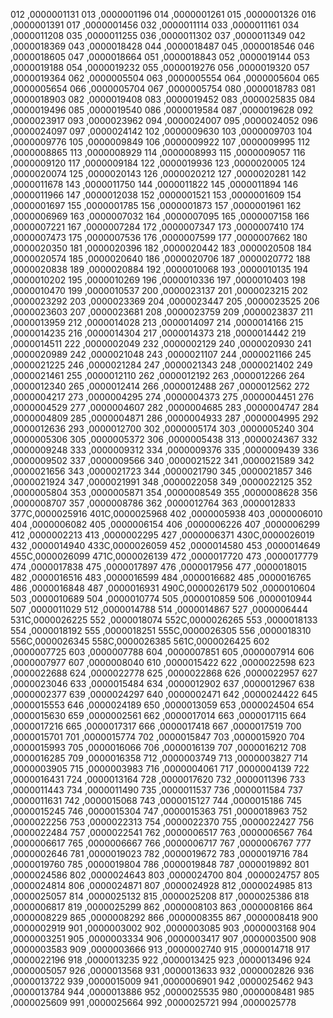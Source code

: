 012 ,0000001131
013 ,0000001196
014 ,0000001261
015 ,0000001326
016 ,0000001391
017 ,0000001456
032 ,0000011114
033 ,0000011161
034 ,0000011208
035 ,0000011255
036 ,0000011302
037 ,0000011349
042 ,0000018369
043 ,0000018428
044 ,0000018487
045 ,0000018546
046 ,0000018605
047 ,0000018664
051 ,0000018843
052 ,0000019144
053 ,0000019188
054 ,0000019232
055 ,0000019276
056 ,0000019320
057 ,0000019364
062 ,0000005504
063 ,0000005554
064 ,0000005604
065 ,0000005654
066 ,0000005704
067 ,0000005754
080 ,0000018783
081 ,0000018903
082 ,0000019408
083 ,0000019452
083 ,0000025835
084 ,0000019496
085 ,0000019540
086 ,0000019584
087 ,0000019628
092 ,0000023917
093 ,0000023962
094 ,0000024007
095 ,0000024052
096 ,0000024097
097 ,0000024142
102 ,0000009630
103 ,0000009703
104 ,0000009776
105 ,0000009849
106 ,0000009922
107 ,0000009995
112 ,0000008865
113 ,0000008929
114 ,0000008993
115 ,0000009057
116 ,0000009120
117 ,0000009184
122 ,0000019936
123 ,0000020005
124 ,0000020074
125 ,0000020143
126 ,0000020212
127 ,0000020281
142 ,0000011678
143 ,0000011750
144 ,0000011822
145 ,0000011894
146 ,0000011966
147 ,0000012038
152 ,0000001521
153 ,0000001609
154 ,0000001697
155 ,0000001785
156 ,0000001873
157 ,0000001961
162 ,0000006969
163 ,0000007032
164 ,0000007095
165 ,0000007158
166 ,0000007221
167 ,0000007284
172 ,0000007347
173 ,0000007410
174 ,0000007473
175 ,0000007536
176 ,0000007599
177 ,0000007662
180 ,0000020350
181 ,0000020396
182 ,0000020442
183 ,0000020508
184 ,0000020574
185 ,0000020640
186 ,0000020706
187 ,0000020772
188 ,0000020838
189 ,0000020884
192 ,0000010068
193 ,0000010135
194 ,0000010202
195 ,0000010269
196 ,0000010336
197 ,0000010403
198 ,0000010470
199 ,0000010537
200 ,0000023137
201 ,0000023215
202 ,0000023292
203 ,0000023369
204 ,0000023447
205 ,0000023525
206 ,0000023603
207 ,0000023681
208 ,0000023759
209 ,0000023837
211 ,0000013959
212 ,0000014028
213 ,0000014097
214 ,0000014166
215 ,0000014235
216 ,0000014304
217 ,0000014373
218 ,0000014442
219 ,0000014511
222 ,0000002049
232 ,0000002129
240 ,0000020930
241 ,0000020989
242 ,0000021048
243 ,0000021107
244 ,0000021166
245 ,0000021225
246 ,0000021284
247 ,0000021343
248 ,0000021402
249 ,0000021461
255 ,0000012110
262 ,0000012192
263 ,0000012266
264 ,0000012340
265 ,0000012414
266 ,0000012488
267 ,0000012562
272 ,0000004217
273 ,0000004295
274 ,0000004373
275 ,0000004451
276 ,0000004529
277 ,0000004607
282 ,0000004685
283 ,0000004747
284 ,0000004809
285 ,0000004871
286 ,0000004933
287 ,0000004995
292 ,0000012636
293 ,0000012700
302 ,0000005174
303 ,0000005240
304 ,0000005306
305 ,0000005372
306 ,0000005438
313 ,0000024367
332 ,0000009248
333 ,0000009312
334 ,0000009376
335 ,0000009439
336 ,0000009502
337 ,0000009566
340 ,0000021522
341 ,0000021589
342 ,0000021656
343 ,0000021723
344 ,0000021790
345 ,0000021857
346 ,0000021924
347 ,0000021991
348 ,0000022058
349 ,0000022125
352 ,0000005804
353 ,0000005871
354 ,0000008549
355 ,0000008628
356 ,0000008707
357 ,0000008786
362 ,0000012764
363 ,0000012833
377C,0000025916
401C,0000025968
402 ,0000005938
403 ,0000006010
404 ,0000006082
405 ,0000006154
406 ,0000006226
407 ,0000006299
412 ,0000002213
413 ,0000002295
427 ,0000006371
430C,0000026019
432 ,0000014940
433C,0000026059
452 ,0000014580
453 ,0000014649
455C,0000026099
471C,0000026139
472 ,0000017720
473 ,0000017779
474 ,0000017838
475 ,0000017897
476 ,0000017956
477 ,0000018015
482 ,0000016516
483 ,0000016599
484 ,0000016682
485 ,0000016765
486 ,0000016848
487 ,0000016931
490C,0000026179
502 ,0000010604
503 ,0000010689
504 ,0000010774
505 ,0000010859
506 ,0000010944
507 ,0000011029
512 ,0000014788
514 ,0000014867
527 ,0000006444
531C,0000026225
552 ,0000018074
552C,0000026265
553 ,0000018133
554 ,0000018192
555 ,0000018251
555C,0000026305
556 ,0000018310
556C,0000026345
558C,0000026385
561C,0000026425
602 ,0000007725
603 ,0000007788
604 ,0000007851
605 ,0000007914
606 ,0000007977
607 ,0000008040
610 ,0000015422
622 ,0000022598
623 ,0000022688
624 ,0000022778
625 ,0000022868
626 ,0000022957
627 ,0000023046
633 ,0000015484
634 ,0000012902
637 ,0000012967
638 ,0000002377
639 ,0000024297
640 ,0000002471
642 ,0000024422
645 ,0000015553
646 ,0000024189
650 ,0000013059
653 ,0000024504
654 ,0000015630
659 ,0000002561
662 ,0000017014
663 ,0000017115
664 ,0000017216
665 ,0000017317
666 ,0000017418
667 ,0000017519
700 ,0000015701
701 ,0000015774
702 ,0000015847
703 ,0000015920
704 ,0000015993
705 ,0000016066
706 ,0000016139
707 ,0000016212
708 ,0000016285
709 ,0000016358
712 ,0000003749
713 ,0000003827
714 ,0000003905
715 ,0000003983
716 ,0000004061
717 ,0000004139
722 ,0000016431
724 ,0000013164
728 ,0000017620
732 ,0000011396
733 ,0000011443
734 ,0000011490
735 ,0000011537
736 ,0000011584
737 ,0000011631
742 ,0000015068
743 ,0000015127
744 ,0000015186
745 ,0000015245
746 ,0000015304
747 ,0000015363
751 ,0000018963
752 ,0000022256
753 ,0000022313
754 ,0000022370
755 ,0000022427
756 ,0000022484
757 ,0000022541
762 ,0000006517
763 ,0000006567
764 ,0000006617
765 ,0000006667
766 ,0000006717
767 ,0000006767
777 ,0000002646
781 ,0000019023
782 ,0000019672
783 ,0000019716
784 ,0000019760
785 ,0000019804
786 ,0000019848
787 ,0000019892
801 ,0000024586
802 ,0000024643
803 ,0000024700
804 ,0000024757
805 ,0000024814
806 ,0000024871
807 ,0000024928
812 ,0000024985
813 ,0000025057
814 ,0000025132
815 ,0000025208
817 ,0000025386
818 ,0000006817
819 ,0000025299
862 ,0000008103
863 ,0000008166
864 ,0000008229
865 ,0000008292
866 ,0000008355
867 ,0000008418
900 ,0000002919
901 ,0000003002
902 ,0000003085
903 ,0000003168
904 ,0000003251
905 ,0000003334
906 ,0000003417
907 ,0000003500
908 ,0000003583
909 ,0000003666
913 ,0000002740
915 ,0000014718
917 ,0000022196
918 ,0000013235
922 ,0000013425
923 ,0000013496
924 ,0000005057
926 ,0000013568
931 ,0000013633
932 ,0000002826
936 ,0000013722
939 ,0000015009
941 ,0000006901
942 ,0000025462
943 ,0000013784
944 ,0000013886
952 ,0000025535
980 ,0000008481
985 ,0000025609
991 ,0000025664
992 ,0000025721
994 ,0000025778
